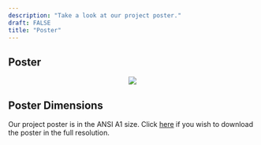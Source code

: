 ```yaml
---
description: "Take a look at our project poster."
draft: FALSE
title: "Poster"
---
```


## Poster

<p align="center">
![](/poster/_index_files/project-poster.jpeg)
</p>

## Poster Dimensions

Our project poster is in the ANSI A1 size. Click [here](/poster/_index_files/project-poster.jpeg) if you wish to download the poster in the full resolution.
